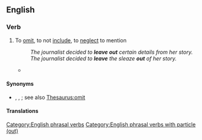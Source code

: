 ==English==

===Verb===
{{en-verb|leaves out|leaving out|left out}}

# To [[omit]], to not [[include]], to [[neglect]] to mention
#: ''The journalist decided to '''leave out''' certain details from her story.''
#: ''The journalist decided to '''leave''' the sleaze '''out''' of her story.''
#* {{quote-journal
|en
|date=June 4, 2011
|author=Phil McNulty
|title=England 2 - 2 Switzerland
|work=BBC
|url=http://news.bbc.co.uk/sport2/hi/football/13553428.stm
|page=
|passage=Capello mystifyingly '''left Ashley Young out''' despite a match-winning display in the Euro 2012 qualifier win in Wales in March and he only underlined the folly of the decision by emerging as substitute at half-time and striking a fine equaliser six minutes after coming on.}}

====Synonyms====
* {{l|en|exclude}}, {{l|en|miss out}}, {{l|en|omit}}; see also [[Thesaurus:omit]]

====Translations====
{{trans-see|to leave out or to not include|omit}}

[[Category:English phrasal verbs]]
[[Category:English phrasal verbs with particle (out)]]
